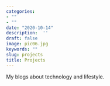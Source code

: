 ```yaml
---
categories:
- ""
- ""
date: "2020-10-14"
description:  ''
draft: false
image: pic06.jpg
keywords: ""
slug: projects
title: Projects
---
```


My blogs about technology and lifestyle.